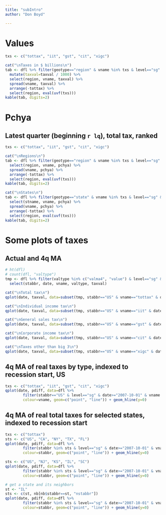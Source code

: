 ```yaml
---
title: "subIntro"
author: "Don Boyd"

---
```


# Values
```r
txs <- c("tottax", "iit", "gst", "cit", "xigc")

cat("\nTaxes in $ billions\n")
tab <- dfl %>% filter(geotype=="region" & vname %in% txs & level=="sg" & valtype=="value" & date==lq) %>%
  mutate(taxval=taxval / 1000) %>%
  select(region, vname, taxval) %>%
  spread(vname, taxval) %>% 
  arrange(-tottax) %>%
  select(region, eval(uvf(txs)))
kable(tab, digits=2)
```


# Pchya
## Latest quarter (beginning `r lq`), total tax, ranked
```r

txs <- c("tottax", "iit", "gst", "cit", "xigc")

cat("\nRegions\n")
tab <- dfl %>% filter(geotype=="region" & vname %in% txs & level=="sg" & valtype=="value" & date==lq) %>%
  select(region, vname, pchya) %>%
  spread(vname, pchya) %>% 
  arrange(-tottax) %>%
  select(region, eval(uvf(txs)))
kable(tab, digits=2)

cat("\nStates\n")
tab <- dfl %>% filter(geotype=="state" & vname %in% txs & level=="sg" & valtype=="value" & date==lq) %>%
  select(stname, vname, pchya) %>%
  spread(vname, pchya) %>% 
  arrange(-tottax) %>%
  select(region, eval(uvf(txs)))
kable(tab, digits=2)

```





# Some plots of taxes
## Actual and 4q MA
```r
# ht(dfl)
# count(dfl, "valtype")
tmp <- dfl %>% filter(valtype %in% c("valma4", "value") & level=="sg" & geotype=="state") %>%
  select(stabbr, date, vname, valtype, taxval)

cat("\nTotal tax\n")
qplot(date, taxval, data=subset(tmp, stabbr=="US" & vname=="tottax" & date>="2000-01-01"), colour=valtype, geom=c("line", "point"))

cat("\nIndividual income tax\n")
qplot(date, taxval, data=subset(tmp, stabbr=="US" & vname=="iit" & date>="2000-01-01"), colour=valtype, geom=c("line", "point"))

cat("\nGeneral sales tax\n")
qplot(date, taxval, data=subset(tmp, stabbr=="US" & vname=="gst" & date>="2000-01-01"), colour=valtype, geom=c("line", "point"))

cat("\nCorporate income tax\n")
qplot(date, taxval, data=subset(tmp, stabbr=="US" & vname=="cit" & date>="2000-01-01"), colour=valtype, geom=c("line", "point"))

cat("\nTaxes other than big 3\n")
qplot(date, taxval, data=subset(tmp, stabbr=="US" & vname=="xigc" & date>="2000-01-01"), colour=valtype, geom=c("line", "point"))


```




## 4q MA of real taxes by type, indexed to recession start, US
```r
txs <- c("tottax", "iit", "gst", "cit", "xigc")
qplot(date, pdiff, data=dfl %>%
        filter(stabbr=="US" & level=="sg" & date>="2007-10-01" & vname %in% txs & valtype=="rvalma4"),
        colour=vname, geom=c("point", "line")) + geom_hline(y=0)

```


## 4q MA of real total taxes for selected states, indexed to recession start
```r
txs <- c("tottax")
sts <- c("US", "CA", "NY", "TX", "FL")
qplot(date, pdiff, data=dfl %>%
        filter(stabbr %in% sts & level=="sg" & date>="2007-10-01" & vname %in% txs & valtype=="rvalma4"),
        colour=stabbr, geom=c("point", "line")) + geom_hline(y=0)

sts <- c("US", "NJ", "KS", "IL", "SC")
qplot(date, pdiff, data=dfl %>%
        filter(stabbr %in% sts & level=="sg" & date>="2007-10-01" & vname %in% txs & valtype=="rvalma4"),
        colour=stabbr, geom=c("point", "line")) + geom_hline(y=0)

# get a state and its neighbors
st <- "IL"
sts <- c(st, nb[nb$stabbr==st, "nstabbr"])
qplot(date, pdiff, data=dfl %>%
        filter(stabbr %in% sts & level=="sg" & date>="2007-10-01" & vname %in% txs & valtype=="rvalma4"),
        colour=stabbr, geom=c("point", "line")) + geom_hline(y=0)

```

